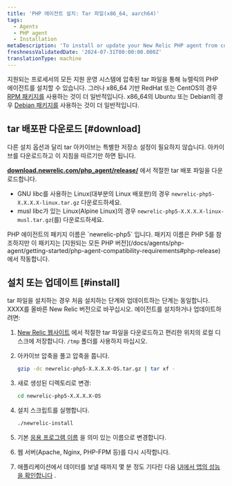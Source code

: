 ```yaml
---
title: 'PHP 에이전트 설치: Tar 파일(x86_64, aarch64)'
tags:
  - Agents
  - PHP agent
  - Installation
metaDescription: 'To install or update your New Relic PHP agent from compressed tar archives, start here.'
freshnessValidatedDate: '2024-07-31T00:00:00.000Z'
translationType: machine
---
```


지원되는 프로세서의 모든 지원 운영 시스템에 압축된 tar 파일을 통해 뉴렐릭의 PHP 에이전트를 설치할 수 있습니다. 그러나 x86\_64 기반 RedHat 또는 CentOS의 경우 [RPM 패키지를](/docs/agents/php-agent/installation/php-agent-installation-aws-linux-redhat-centos/) 사용하는 것이 더 일반적입니다. x86\_64의 Ubuntu 또는 Debian의 경우 [Debian 패키지를](/docs/agents/php-agent/installation/php-agent-installation-ubuntu-debian) 사용하는 것이 더 일반적입니다.

## tar 배포판 다운로드 [#download]

다른 설치 옵션과 달리 tar 아카이브는 특별한 저장소 설정이 필요하지 않습니다. 아카이브를 다운로드하고 이 지침을 따르기만 하면 됩니다.

<DNT>**[download.newrelic.com/php\_agent/release/](https://download.newrelic.com/php_agent/release/)**</DNT> 에서 적절한 tar 배포 파일을 다운로드합니다.

* GNU libc를 사용하는 Linux(대부분의 Linux 배포판)의 경우 `newrelic-php5-X.X.X.X-linux.tar.gz` 다운로드하세요.
* musl libc가 있는 Linux(Alpine Linux)의 경우 `newrelic-php5-X.X.X.X-linux-musl.tar.gz`(를) 다운로드하세요.

<Callout variant="tip">
  PHP 에이전트의 패키지 이름은 `newrelic-php5` 입니다. 패키지 이름은 PHP 5를 참조하지만 이 패키지는 [지원되는 모든 PHP 버전](/docs/agents/php-agent/getting-started/php-agent-compatibility-requirements#php-release) 에서 작동합니다.
</Callout>

## 설치 또는 업데이트 [#install]

tar 파일을 설치하는 경우 처음 설치하는 단계와 업데이트하는 단계는 동일합니다. XXXX를 올바른 New Relic 버전으로 바꾸십시오. 에이전트를 설치하거나 업데이트하려면:

1. [New Relic 웹사이트](https://download.newrelic.com/php_agent/release/) 에서 적절한 tar 파일을 다운로드하고 편리한 위치의 로컬 디스크에 저장합니다. `/tmp` 폴더를 사용하지 마십시오.

2. 아카이브 압축을 풀고 압축을 풉니다.

   ```bash
   gzip -dc newrelic-php5-X.X.X.X-OS.tar.gz | tar xf -
   ```

3. 새로 생성된 디렉토리로 변경:

   ```bash
   cd newrelic-php5-X.X.X.X-OS
   ```

4. 설치 스크립트를 실행합니다.

   ```bash
   ./newrelic-install
   ```

5. 기본 [응용 프로그램 이름](/docs/site/naming-your-application) 을 의미 있는 이름으로 변경합니다.

6. 웹 서버(Apache, Nginx, PHP-FPM 등)를 다시 시작합니다.

7. 애플리케이션에서 데이터를 보낼 때까지 몇 분 정도 기다린 다음 [UI에서 앱의 성능을 확인합니다](/docs/apm/applications-menu/monitoring/apm-overview-page) .

<InstallFeedback />